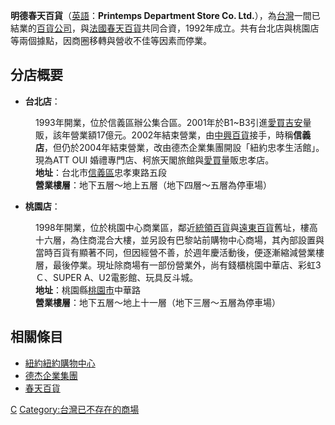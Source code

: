 {{Infobox Company 
| company_name       = 明德春天百貨股份有限公司
| company_name_en    = Printemps Department Store Co. Ltd.
| company_logo       = 
| company_type       = 股份有限公司
| company_slogan     = 
| market_information = 非上市
| foundation         = 1992年
| defunct            = 2004年
| location           = {{flagicon|TWN}} 桃園市中華路1號十二樓之三
| telephone_no       =  
| industry           = 百貨零售業
| products           = 百貨買賣及代理進出口業務等
| capital            = 4.80億
| revenue            = 
| operating_income   = 
| profit             = 
| market_value       = 
| num_employees      = 
| P/E ratio          = 
| earnings per share = 
| Net asset value    = 
| accounting_period  = 
| parent             = 德-{杰}-建設股份有限公司 
| divisions          = 
| subsid             = 
| homepage           = 
| footnotes          = 
| width              = 
}}
'''明德春天百貨'''（[[英语|英語]]：'''Printemps Department Store Co. Ltd.'''），為[[台灣|台灣]]一間已結業的[[百貨公司|百貨公司]]，與[[法國|法國]][[春天百貨|春天百貨]]共同合資，1992年成立。共有台北店與桃園店等兩個據點，因商圈移轉與營收不佳等因素而停業。

== 分店概要 ==
*'''台北店'''：
:1993年開業，位於信義區辦公集合區。2001年於B1~B3引進[[愛買|愛買吉安]]量販，該年營業額17億元。2002年結束營業，由[[中興百貨|中興百貨]]接手，時稱'''信義店'''，但仍於2004年結束營業，改由德杰企業集團開設「紐約忠孝生活館」。現為ATT OUI 婚禮專門店、柯旅天閣旅館與[[愛買|愛買]]量販忠孝店。
:'''地址'''：台北市[[信義區_(臺北市)|信義區]]忠孝東路五段
:'''營業樓層'''：地下五層～地上五層（地下四層～五層為停車場）

*'''桃園店'''：
:1998年開業，位於桃園中心商業區，鄰近[[統領百貨|統領百貨]]與[[遠東百貨|遠東百貨]]舊址，樓高十六層，為住商混合大樓，並另設有巴黎站前購物中心商場，其內部設置與當時百貨有顯著不同，但因經營不善，於週年慶活動後，便逐漸縮減營業樓層，最後停業。現址除商場有一部份營業外，尚有錢櫃桃園中華店、彩虹3Ｃ、SUPER A、U2電影館、玩具反斗城。
:'''地址'''：桃園縣[[桃園區|桃園市]]中華路
:'''營業樓層'''：地下五層～地上十一層（地下三層～五層為停車場）

==相關條目==
*[[ATT_4_FUN|紐約紐約購物中心]]
*[[德杰企業集團|德杰企業集團]]
*[[春天百貨|春天百貨]]
{{台灣公司小作品}}
{{台灣百貨公司}}

[[Category:台灣百貨公司|C]]
[[Category:台灣已不存在的商場|Category:台灣已不存在的商場]]